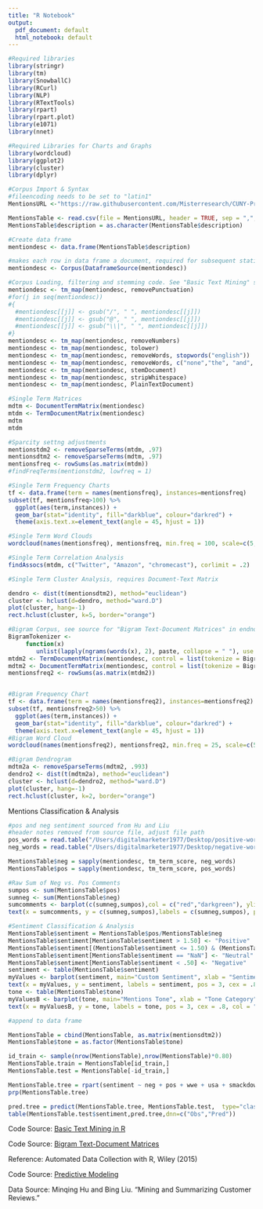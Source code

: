 ```yaml
---
title: "R Notebook"
output:
  pdf_document: default
  html_notebook: default
---
```


```r
#Required libraries
library(stringr)
library(tm)
library(SnowballC)
library(RCurl)
library(NLP)
library(RTextTools)
library(rpart)
library(rpart.plot)
library(e1071)
library(nnet)

#Required Libraries for Charts and Graphs
library(wordcloud)
library(ggplot2)
library(cluster)
library(dplyr)
```

```r
#Corpus Import & Syntax
#fileencoding needs to be set to "latin1"
MentionsURL <-"https://raw.githubusercontent.com/Misterresearch/CUNY-Projects/master/App%20Mentions.csv"

MentionsTable <- read.csv(file = MentionsURL, header = TRUE, sep = ",", strip.white = TRUE, na.strings = "", fill = TRUE, fileEncoding = "latin1")
MentionsTable$description = as.character(MentionsTable$description)

#Create data frame
mentiondesc <- data.frame(MentionsTable$description)

#makes each row in data frame a document, required for subsequent statistical analysis.
mentiondesc <- Corpus(DataframeSource(mentiondesc))

#Corpus Loading, filtering and stemming code. See "Basic Text Mining" source in end notes.
mentiondesc <- tm_map(mentiondesc, removePunctuation)
#for(j in seq(mentiondesc))   
#{   
  #mentiondesc[[j]] <- gsub("/", " ", mentiondesc[[j]])   
  #mentiondesc[[j]] <- gsub("@", " ", mentiondesc[[j]])   
  #mentiondesc[[j]] <- gsub("\\|", " ", mentiondesc[[j]])   
#} 
mentiondesc <- tm_map(mentiondesc, removeNumbers)
mentiondesc <- tm_map(mentiondesc, tolower)
mentiondesc <- tm_map(mentiondesc, removeWords, stopwords("english"))
mentiondesc <- tm_map(mentiondesc, removeWords, c("none","the", "and", "or" , "http\\w*"))
mentiondesc <- tm_map(mentiondesc, stemDocument)
mentiondesc <- tm_map(mentiondesc, stripWhitespace)
mentiondesc <- tm_map(mentiondesc, PlainTextDocument)

#Single Term Matrices
mdtm <- DocumentTermMatrix(mentiondesc)
mtdm <- TermDocumentMatrix(mentiondesc)
mdtm
mtdm

#Sparcity settng adjustments
mentionstdm2 <- removeSparseTerms(mtdm, .97)
mentionsdtm2 <- removeSparseTerms(mdtm, .97)
mentionsfreq <- rowSums(as.matrix(mtdm))
#findFreqTerms(mentionstdm2, lowfreq = 1)
```


```r
#Single Term Frequency Charts
tf <- data.frame(term = names(mentionsfreq), instances=mentionsfreq)
subset(tf, mentionsfreq>100) %>%
  ggplot(aes(term,instances)) +
  geom_bar(stat="identity", fill="darkblue", colour="darkred") +
  theme(axis.text.x=element_text(angle = 45, hjust = 1))

#Single Term Word Clouds
wordcloud(names(mentionsfreq), mentionsfreq, min.freq = 100, scale=c(5, .1), colors=brewer.pal(6, "Dark2"))

#Single Term Correlation Analysis
findAssocs(mtdm, c("Twitter", "Amazon", "chromecast"), corlimit = .2)

#Single Term Cluster Analysis, requires Document-Text Matrix

dendro <- dist(t(mentionsdtm2), method="euclidean")
cluster <- hclust(d=dendro, method="ward.D")
plot(cluster, hang=-1)
rect.hclust(cluster, k=5, border="orange")

#Bigram Corpus, see source for "Bigram Text-Document Matrices" in endnotes
BigramTokenizer <-
     function(x)
        unlist(lapply(ngrams(words(x), 2), paste, collapse = " "), use.names = FALSE)
mtdm2 <- TermDocumentMatrix(mentiondesc, control = list(tokenize = BigramTokenizer))
mdtm2 <- DocumentTermMatrix(mentiondesc, control = list(tokenize = BigramTokenizer))
mentionsfreq2 <- rowSums(as.matrix(mtdm2))


#Bigram Frequency Chart
tf <- data.frame(term = names(mentionsfreq2), instances=mentionsfreq2)
subset(tf, mentionsfreq2>50) %>%
  ggplot(aes(term,instances)) +
  geom_bar(stat="identity", fill="darkblue", colour="darkred") +
  theme(axis.text.x=element_text(angle = 45, hjust = 1))
#Bigram Word Cloud
wordcloud(names(mentionsfreq2), mentionsfreq2, min.freq = 25, scale=c(5, .1), colors=brewer.pal(6, "Dark2"))

#Bigram Dendrogram
mdtm2a <- removeSparseTerms(mdtm2, .993)
dendro2 <- dist(t(mdtm2a), method="euclidean")
cluster <- hclust(d=dendro2, method="ward.D")
plot(cluster, hang=-1)
rect.hclust(cluster, k=2, border="orange")
```


Mentions Classification & Analysis

```r
#pos and neg sentiment sourced from Hu and Liu
#header notes removed from source file, adjust file path
pos_words = read.table("/Users/digitalmarketer1977/Desktop/positive-words.txt", header = F, stringsAsFactors = F)[, 1]
neg_words = read.table("/Users/digitalmarketer1977/Desktop/negative-words.txt", header = F, stringsAsFactors = F)[, 1]
```

```r

MentionsTable$neg = sapply(mentiondesc, tm_term_score, neg_words)
MentionsTable$pos = sapply(mentiondesc, tm_term_score, pos_words)

#Raw Sum of Neg vs. Pos Comments
sumpos <- sum(MentionsTable$pos)
sumneg <- sum(MentionsTable$neg)
sumcomments <- barplot(c(sumneg,sumpos),col = c("red","darkgreen"), ylim = c(0,3500))
text(x = sumcomments, y = c(sumneg,sumpos),labels = c(sumneg,sumpos), pos = 3 , cex = .8, col = "black")

#Sentiment Classification & Analysis
MentionsTable$sentiment = MentionsTable$pos/MentionsTable$neg
MentionsTable$sentiment[MentionsTable$sentiment > 1.50] <- "Positive"
MentionsTable$sentiment[(MentionsTable$sentiment <= 1.50) & (MentionsTable$sentiment >= .50)] <- "Neutral"
MentionsTable$sentiment[MentionsTable$sentiment == "NaN"] <- "Neutral"
MentionsTable$sentiment[MentionsTable$sentiment < .50] <- "Negative"
sentiment <- table(MentionsTable$sentiment)
myValues <- barplot(sentiment, main="Custom Sentiment", xlab = "Sentiment Category", col=c("red","darkblue", "darkgreen"), border = "black", ylim = c(0,4000))
text(x = myValues, y = sentiment, labels = sentiment, pos = 3, cex = .8, col = "black")
tone <- table(MentionsTable$tone)
myValuesB <- barplot(tone, main="Mentions Tone", xlab = "Tone Category", col=c("red","darkblue","darkgreen"), border = "black", ylim = c(0,4000))
text(x = myValuesB, y = tone, labels = tone, pos = 3, cex = .8, col = "black")
```

```r
#append to data frame

MentionsTable = cbind(MentionsTable, as.matrix(mentionsdtm2))
MentionsTable$tone = as.factor(MentionsTable$tone)

id_train <- sample(nrow(MentionsTable),nrow(MentionsTable)*0.80)
MentionsTable.train = MentionsTable[id_train,]
MentionsTable.test = MentionsTable[-id_train,]

MentionsTable.tree = rpart(sentiment ~ neg + pos + wwe + usa + smackdown,  method = "class", data = MentionsTable.train); 
prp(MentionsTable.tree)
```

```r
pred.tree = predict(MentionsTable.tree, MentionsTable.test,  type="class")
table(MentionsTable.test$sentiment,pred.tree,dnn=c("Obs","Pred"))
```

Code Source: <a href=https://rstudio-pubs-static.s3.amazonaws.com/31867_8236987cf0a8444e962ccd2aec46d9c3.html>Basic Text Mining in R</a>

Code Source: <a href=http://tm.r-forge.r-project.org/faq.html#Bigrams>Bigram Text-Document Matrices</a>

Reference: Automated Data Collection with R, Wiley (2015)

Code Source: <a href=https://rstudio-pubs-static.s3.amazonaws.com/132792_864e3813b0ec47cb95c7e1e2e2ad83e7.html>Predictive Modeling</a>

Data Source: Minqing Hu and Bing Liu. "Mining and Summarizing Customer Reviews." 